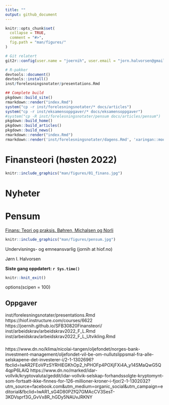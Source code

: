 ```yaml
---
title: ""
output: github_document
---
```


<!-- README.md is generated from README.Rmd. Please edit that file -->

```r
knitr::opts_chunk$set(
  collapse = TRUE,
  comment = "#>",
  fig.path = "man/figures/"
)
```

```r
# Git relatert
git2r::config(user.name = "joernih", user.email = "jorn.halvorsen@gmail.com")
```

```r
# R-pakker
devtools::document()
devtools::install()
inst/forelesningsnotater/presentations.Rmd
```

```r
## Complete build
pkgdown::build_site() 
rmarkdown::render("index.Rmd")
system("cp -r inst/forelesningsnotater/* docs/articles")
system("cp -r inst/eksamensoppgaver/* docs/eksamensoppgaver")
#system("cp -R inst/forelesningsnotater/pensum docs/articles/pensum")
pkgdown::build_home()
pkgdown::build_articles()
pkgdown::build_news()
rmarkdown::render("index.Rmd")
rmarkdown::render('inst/forelesningsnotater/dagens.Rmd', 'xaringan::moon_reader')
```

# Finansteori (høsten 2022)

```r
knitr::include_graphics("man/figures/01_finans.jpg")
```

# Nyheter

# Pensum 
[Finans: Teori og praksis. Bøhren, Michalsen og Norli](https://www.fagbokforlaget.no/Finans-Teori-og-praksis/I9788245022193)

```r
knitr::include_graphics("man/figures/pensum.jpg")
```

Undervisnings- og emneansvarlig (jornih at hiof.no)

Jørn I. Halvorsen

**Siste gang oppdatert: `r Sys.time()`**

```r
knitr::knit_exit()
```
options(scipen = 100)

## Oppgaver
inst/forelesningsnotater/presentations.Rmd
https://hiof.instructure.com/courses/6622
https://joernih.github.io/SFB30820Finansteori/
inst/arbeidskrav/arbeidskrav2022_F_L.Rmd
inst/arbeidskrav/arbeidskrav2022_F_L_Utvikling.Rmd

###
https://www.dn.no/klima/nicolai-tangen/oljefondet/norges-bank-investment-management/oljefondet-vil-be-om-nullutslippsmal-fra-alle-selskapene-det-investerer-i/2-1-1302696?fbclid=IwAR2FEoVPzSYRHlEGKhOp2_hPHOFp4POXjFXi4A_y14SMaQwG5Q4qpP6LAiQ
https://www.dn.no/marked/idar-vollvik/kryptovaluta/geddit/idar-vollvik-selskap-forhandssolgte-kryptomynt-som-fortsatt-ikke-finnes-for-126-millioner-kroner-i-fjor/2-1-1302032?utm_source=facebook.com&utm_medium=organic_social&utm_campaign=editorial&fbclid=IwAR1_sG4D80PZfQ7GMAcCV3SesT-3KDVsprf3G_GvVx8R_hGDy5NAUvJRKNY
